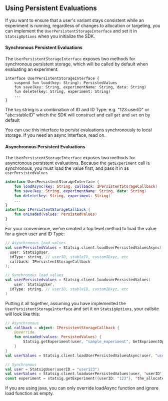 ## Using Persistent Evaluations

If you want to ensure that a user's variant stays consistent while an experiment is running, regardless of changes to allocation or targeting, you can implement the `UserPersistentStorageInterface` and set it in `StatsigOptions` when you initialize the SDK.

#### Synchronous Persistent Evaluations
The `UserPersistentStorageInterface` exposes two methods for synchronous persistent storage, which will be called by default when evaluating an experiment.

```
interface UserPersistentStorageInterface {
    suspend fun load(key: String): PersistedValues
    fun save(key: String, experimentName: String, data: String)
    fun delete(key: String, experiment: String)
    ...
}
```

The `key` string is a combination of ID and ID Type: e.g. "123:userID" or "abc:stableID" which the SDK will construct and call `get` and `set` on by default

You can use this interface to persist evaluations synchronously to local storage.  If you need an async interface, read on.

#### Asynchronous Persistent Evaluations
The `UserPersistentStorageInterface` exposes two methods for asyncronous persistent evaluations. Because the `getExperiment` call is synchronous, you must load the value first, and pass it in as `userPersistedValues`

```kotlin
interface UserPersistentStorageInterface {
    fun loadAsync(key: String, callback: IPersistentStorageCallback)
    fun save(key: String, experimentName: String, data: String)
    fun delete(key: String, experiment: String)
    ...
}
interface IPersistentStorageCallback {
    fun onLoaded(values: PersistedValues)
}
```

For your convenience, we've created a top level method to load the value for a given user and ID Type:

```kotlin
// Asynchronous load values
val userPersistedValues = Statsig.client.loadUserPersistedValuesAsync(
  user: StatsigUser,
  idType: string, // userID, stableID, customIDxyz, etc
  callback: IPersistentStorageCallback
);

// Synchronous load values 
val userPersistedvalues = Statsig.client.loaduserPersistedValues(
    user: StatsigUser,
  idType: string, // userID, stableID, customIDxyz, etc
)
```

Putting it all together, assuming you have implemented the `UserPersistentStorageInterface` and set it on `StatsigOptions`, your callsite will look like this:
```kotlin 
// Asynchronous 
val callback = object: IPersistentStorageCallback {
    @override
    fun onLoaded(values: PersistedValues) {
        Statsig.getExperiment(user, "sample_experiment", GetExprimentOptions(userPersistedValues = values))
    }
}
val userValues = Statsig.client.loadUserPersistedValuesAsync(user, "userID", callback)

// Synchronous
val user = StatsigUser(userID = "user123")
val userValues = Statsig.client.loaduserPersistedValues(user, 'userID');
const experiment = statsig.getExperiment({userID: "123"}, 'the_allocated_experiment', { userPersistedValues: userValues });
```
If you are using java, you can only override loadAsync function and ignore load function as empty. 

